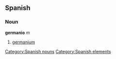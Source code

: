 == Spanish == {{wikipediaAlt|germanium}}
=== Noun ===
'''germanio''' ''m''
# [[germanium]]

[[Category:Spanish nouns]]
[[Category:Spanish elements]]